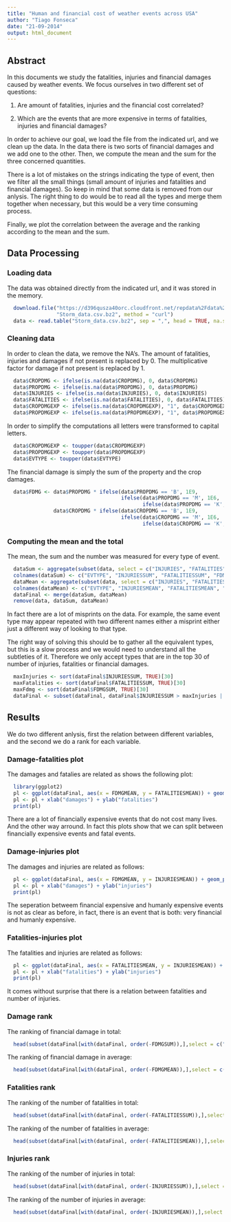 ```yaml
---
title: "Human and financial cost of weather events across USA"
author: "Tiago Fonseca"
date: "21-09-2014"
output: html_document
---
```


## Abstract

In this documents we study the fatalities, injuries and financial damages caused by weather events.
We focus ourselves in two different set of questions:

1. Are amount of fatalities, injuries and the financial cost correlated?

2. Which are the events that are more expensive in terms of fatalities, injuries and financial damages?

In order to achieve our goal, we load the file from the indicated url, and we clean up the data.
In the data there is two sorts of financial damages and we add one to the other.
Then, we compute the mean and the sum for the three concerned quantities.

There is a lot of mistakes on the strings indicating the type of event, then we filter all the small things (small amount of injuries and fatalities and financial damages).
So keep in mind that some data is removed from our anlysis. 
The right thing to do would be to read all the types and merge them together when necessary, but this would be a very time consuming process.

Finally, we plot the correlation between the average and the ranking according to the mean and the sum.

## Data Processing 

### Loading data

The data was obtained directly from the indicated url, and it was stored in the memory.

```r
  download.file("https://d396qusza40orc.cloudfront.net/repdata%2Fdata%2FStormData.csv.bz2", 
                "Storm_data.csv.bz2", method = "curl")
  data <- read.table("Storm_data.csv.bz2", sep = ",", head = TRUE, na.strings = "")
```

### Cleaning data

In order to clean the data, we remove the NA's. 
The amount of fatalities, injuries and damages if not present is replaced by 0.
The multiplicative factor for damage if not present is replaced by 1.

```r
  data$CROPDMG <- ifelse(is.na(data$CROPDMG), 0, data$CROPDMG)
  data$PROPDMG <- ifelse(is.na(data$PROPDMG), 0, data$PROPDMG)
  data$INJURIES <- ifelse(is.na(data$INJURIES), 0, data$INJURIES)
  data$FATALITIES <- ifelse(is.na(data$FATALITIES), 0, data$FATALITIES)
  data$CROPDMGEXP <- ifelse(is.na(data$CROPDMGEXP), "1", data$CROPDMGEXP)
  data$PROPDMGEXP <- ifelse(is.na(data$PROPDMGEXP), "1", data$PROPDMGEXP)
```

In order to simplify the computations all letters were transformed to capital letters.

```r
  data$CROPDMGEXP <- toupper(data$CROPDMGEXP)
  data$PROPDMGEXP <- toupper(data$PROPDMGEXP)
  data$EVTYPE <- toupper(data$EVTYPE)
```

The financial damage is simply the sum of the property and the crop damages.

```r
  data$FDMG <- data$PROPDMG * ifelse(data$PROPDMG == 'B', 1E9,
                                     ifelse(data$PROPDMG == 'M', 1E6,
                                            ifelse(data$PROPDMG == 'K', 1E3, 1))) + 
               data$CROPDMG * ifelse(data$CROPDMG == 'B', 1E9,
                                     ifelse(data$CROPDMG == 'M', 1E6,
                                            ifelse(data$CROPDMG == 'K', 1E3, 1)))
```

### Computing the mean and the total

The mean, the sum and the number was measured for every type of event.

```r
  dataSum <- aggregate(subset(data, select = c("INJURIES", "FATALITIES", "FDMG")), list(data$EVTYPE), sum)
  colnames(dataSum) <- c("EVTYPE", "INJURIESSUM", "FATALITIESSUM", "FDMGSUM")
  dataMean <- aggregate(subset(data, select = c("INJURIES", "FATALITIES", "FDMG")), list(data$EVTYPE), mean)
  colnames(dataMean) <- c("EVTYPE", "INJURIESMEAN", "FATALITIESMEAN", "FDMGMEAN")
  dataFinal <- merge(dataSum, dataMean)
  remove(data, dataSum, dataMean)
```

In fact there are a lot of misprints on the data. For example, the same event type may appear repeated with two different names either a misprint either just a different way of looking to that type.

The right way of solving this should be to gather all the equivalent types, but this is a slow process and we would need to understand all the subtleties of it.
Therefore we only accept types that are in the top 30 of number of injuries, fatalities or financial damages.

```r
  maxInjuries <- sort(dataFinal$INJURIESSUM, TRUE)[30]
  maxFatalities <- sort(dataFinal$FATALITIESSUM, TRUE)[30]
  maxFdmg <- sort(dataFinal$FDMGSUM, TRUE)[30]
  dataFinal <- subset(dataFinal, dataFinal$INJURIESSUM > maxInjuries | dataFinal$FATALITIESSUM > maxFatalities | dataFinal$FDMGSUM > maxFdmg)
```

## Results

We do two different anlysis, first the relation between different variables, and the second we do a rank for each variable.

### Damage-fatalities plot

The damages and fatalies are related as shows the following plot:

```r
  library(ggplot2)
  pl <- ggplot(dataFinal, aes(x = FDMGMEAN, y = FATALITIESMEAN)) + geom_point()
  pl <- pl + xlab("damages") + ylab("fatalities")
  print(pl)
```

  There are a lot of financially expensive events that do not cost many lives. And the other way arround.
  In fact this plots show that we can split between financially expensive events and fatal events.

### Damage-injuries plot

The damages and injuries are related as follows:

```r
  pl <- ggplot(dataFinal, aes(x = FDMGMEAN, y = INJURIESMEAN)) + geom_point()
  pl <- pl + xlab("damages") + ylab("injuries")
  print(pl)
```

The seperation betweem financial expensive and humanly expensive events is not as clear as before, in fact, there is an event that is both: very financial and humanly expensive.

### Fatalities-injuries plot

The fatalities and injuries are related as follows:

```r
  pl <- ggplot(dataFinal, aes(x = FATALITIESMEAN, y = INJURIESMEAN)) + geom_point()
  pl <- pl + xlab("fatalities") + ylab("injuries")
  print(pl)
```

It comes without surprise that there is a relation between fatalities and number of injuries.

### Damage rank

The ranking of financial damage in total:

```r
  head(subset(dataFinal[with(dataFinal, order(-FDMGSUM)),],select = c("EVTYPE", "FDMGSUM")), 20)
```

The ranking of financial damage in average:
```r
  head(subset(dataFinal[with(dataFinal, order(-FDMGMEAN)),],select = c("EVTYPE", "FDMGMEAN")), 20)
```

### Fatalities rank

The ranking of the number of fatalities in total:

```r
  head(subset(dataFinal[with(dataFinal, order(-FATALITIESSUM)),],select = c("EVTYPE", "FATALITIESSUM")), 20)
```

The ranking of the number of fatalities in average:
```r
  head(subset(dataFinal[with(dataFinal, order(-FATALITIESMEAN)),],select = c("EVTYPE", "FATALITIESMEAN")), 20)
```

### Injuries rank

The ranking of the number of injuries in total:

```r
  head(subset(dataFinal[with(dataFinal, order(-INJURIESSUM)),],select = c("EVTYPE", "INJURIESSUM")), 20)
```

The ranking of the number of injuries in average:

```r
  head(subset(dataFinal[with(dataFinal, order(-INJURIESMEAN)),],select = c("EVTYPE", "INJURIESMEAN")), 20)
```